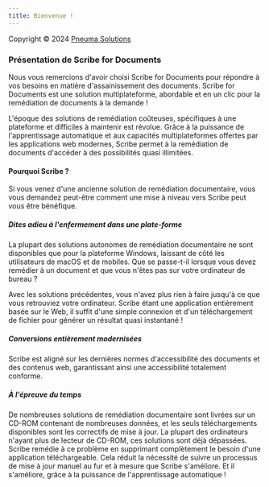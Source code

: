 ```yaml
---
title: Bienvenue !
---
```



Copyright © 2024 [Pneuma Solutions](https://www.pneumasolutions.com)  
### Présentation de Scribe for Documents

Nous vous remercions d'avoir choisi Scribe for Documents pour répondre à vos besoins en matière d'assainissement des documents. Scribe for Documents est une solution multiplateforme, abordable et en un clic pour la remédiation de documents à la demande !

L'époque des solutions de remédiation coûteuses, spécifiques à une plateforme et difficiles à maintenir est révolue. Grâce à la puissance de l'apprentissage automatique et aux capacités multiplateformes offertes par les applications web modernes, Scribe permet à la remédiation de documents d'accéder à des possibilités quasi illimitées.

#### Pourquoi Scribe ?

Si vous venez d'une ancienne solution de remédiation documentaire, vous vous demandez peut-être comment une mise à niveau vers Scribe peut vous être bénéfique.

##### Dites adieu à l'enfermement dans une plate-forme

La plupart des solutions autonomes de remédiation documentaire ne sont disponibles que pour la plateforme Windows, laissant de côté les utilisateurs de macOS et de mobiles. Que se passe-t-il lorsque vous devez remédier à un document et que vous n'êtes pas sur votre ordinateur de bureau ?

Avec les solutions précédentes, vous n'avez plus rien à faire jusqu'à ce que vous retrouviez votre ordinateur. Scribe étant une application entièrement basée sur le Web, il suffit d'une simple connexion et d'un téléchargement de fichier pour générer un résultat quasi instantané !

##### Conversions entièrement modernisées

Scribe est aligné sur les dernières normes d'accessibilité des documents et des contenus web, garantissant ainsi une accessibilité totalement conforme.

##### À l'épreuve du temps

De nombreuses solutions de remédiation documentaire sont livrées sur un CD-ROM contenant de nombreuses données, et les seuls téléchargements disponibles sont les correctifs de mise à jour. La plupart des ordinateurs n'ayant plus de lecteur de CD-ROM, ces solutions sont déjà dépassées. Scribe remédie à ce problème en supprimant complètement le besoin d'une application téléchargeable. Cela réduit la nécessité de suivre un processus de mise à jour manuel au fur et à mesure que Scribe s'améliore. Et il s'améliore, grâce à la puissance de l'apprentissage automatique !

